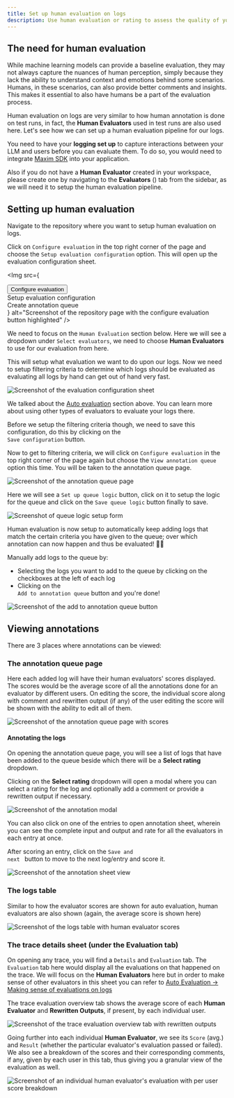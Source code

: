 ```yaml
---
title: Set up human evaluation on logs
description: Use human evaluation or rating to assess the quality of your logs and evaluate them.
---
```



## The need for human evaluation

While machine learning models can provide a baseline evaluation, they may not always capture the nuances of human perception, simply because they lack the ability to understand context and emotions behind some scenarios. Humans, in these scenarios, can also provide better comments and insights. This makes it essential to also have humans be a part of the evaluation process.

Human evaluation on logs are very similar to how human annotation is done on test runs, in fact, the **Human Evaluators** used in test runs are also used here. Let's see how we can set up a human evaluation pipeline for our logs.

<Callout title="Before you start">

You need to have your **logging set up** to capture interactions between your LLM and users before you can evaluate them. To do so, you would need to integrate [Maxim SDK](/docs/observe/how-to/log-your-application/setting-up-trace) into your application.

Also if you do not have a **Human Evaluator** created in your workspace, please create one by navigating to the **Evaluators** (<SquareCheck className="w-5 h-5 inline" />) tab from the sidebar, as we will need it to setup the human evaluation pipeline.

</Callout>

## Setting up human evaluation

<Steps>
<Step>

Navigate to the repository where you want to setup human evaluation on logs.

</Step>
<Step>

Click on `Configure evaluation` in the top right corner of the page and choose the <Code>Setup&nbsp;evaluation&nbsp;configuration</Code> option. This will open up the evaluation configuration sheet.

<Img
    src={
        <div className="p-4 flex flex-col gap-1 items-end">
            <Button className="flex flex-row items-center border bg-background-primary" variant="ghost">
                <Settings2 className="h-4 w-4" strokeWidth={1.5} />
                Configure evaluation
            </Button>
            <div className="min-w-[8rem] overflow-hidden rounded-sm border bg-background-primary p-1 text-content-primary shadow-md">
                <div className="flex cursor-default select-none items-center rounded-sm px-2 py-1.5 text-md outline-hidden bg-background-highlight-primary text-content-primary">
                    Setup evaluation configuration
                </div>
                <div className="flex cursor-default select-none items-center rounded-sm px-2 py-1.5 text-md outline-hidden">
                    Create annotation queue
                </div>
            </div>
        </div>
    }
    alt="Screenshot of the repository page with the configure evaluation button highlighted"
/>

</Step>
<Step>

We need to focus on the `Human Evaluation` section below. Here we will see a dropdown under `Select evaluators`, we need to choose **Human Evaluators** to use for our evaluation from here.

This will setup what evaluation we want to do upon our logs. Now we need to setup filtering criteria to determine which logs should be evaluated as evaluating all logs by hand can get out of hand very fast.

![Screenshot of the evaluation configuration sheet](/images/docs/observe/how-to/evaluate-logs/human-evaluation/screenshot-of-the-evaluation-configuration-sheet.png)

<Callout>

We talked about the [Auto evaluation](/docs/observe/how-to/evaluate-logs/auto-evaluation) section above. You can learn more about using other types of evaluators to evaluate your logs there.

</Callout>

</Step>
<Step>

Before we setup the filtering criteria though, we need to save this configuration, do this by clicking on the <Code className="inline-flex items-center gap-1 max-h-[23px]"><Save className="h-4 w-4" /> Save configuration</Code> button.

</Step>
<Step>

Now to get to filtering criteria, we will click on `Configure evaluation` in the top right corner of the page again but choose the <Code>View&nbsp;annotation&nbsp;queue</Code> option this time. You will be taken to the annotation queue page.

</Step>
<Step>

![Screenshot of the annotation queue page](/images/docs/observe/how-to/evaluate-logs/human-evaluation/screenshot-of-the-annotation-queue-page.png)

Here we will see a `Set up queue logic` button, click on it to setup the logic for the queue and click on the <Code>Save&nbsp;queue&nbsp;logic</Code> button finally to save.

![Screenshot of queue logic setup form](/images/docs/observe/how-to/evaluate-logs/human-evaluation/screenshot-of-queue-logic-setup-form.png)

</Step>
</Steps>

Human evaluation is now setup to automatically keep adding logs that match the certain criteria you have given to the queue; over which annotation can now happen and thus be evaluated! ✍🏻

<Callout>

Manually add logs to the queue by:

- Selecting the logs you want to add to the queue by clicking on the checkboxes at the left of each log
- Clicking on the <Code className="inline-flex items-center gap-1 max-h-[23px]"><NotebookPen className="h-4 w-4" /> Add to annotation queue</Code> button and you're done!

![Screenshot of the add to annotation queue button](/images/docs/observe/how-to/evaluate-logs/human-evaluation/screenshot-of-the-add-to-annotation-queue-button.png)

</Callout>

## Viewing annotations

There are 3 places where annotations can be viewed:

### The annotation queue page

Here each added log will have their human evaluators' scores displayed. The scores would be the average score of all the annotations done for an evaluator by different users. On editing the score, the individual score along with comment and rewritten output (if any) of the user editing the score will be shown with the ability to edit all of them.

![Screenshot of the annotation queue page with scores](/images/docs/observe/how-to/evaluate-logs/human-evaluation/screenshot-of-the-annotation-queue-page-with-scores.png)

#### Annotating the logs

On opening the annotation queue page, you will see a list of logs that have been added to the queue beside which there will be a **Select rating** dropdown.

Clicking on the **Select rating** dropdown will open a modal where you can select a rating for the log and optionally add a comment or provide a rewritten output if necessary.

![Screenshot of the annotation modal](/images/docs/observe/how-to/evaluate-logs/human-evaluation/screenshot-of-the-annotation-modal.png)

You can also click on one of the entries to open annotation sheet, wherein you can see the complete input and output and rate for all the evaluators in each entry at once.

After scoring an entry, click on the <Code className="inline-flex items-center gap-1 max-h-[23px]">Save and next <ChevronRight className="h-4 w-4" /></Code> button to move to the next log/entry and score it.

![Screenshot of the annotation sheet view](/images/docs/observe/how-to/evaluate-logs/human-evaluation/screenshot-of-the-annotation-sheet-view.png)

### The logs table

Similar to how the evaluator scores are shown for auto evaluation, human evaluators are also shown (again, the average score is shown here)

![Screenshot of the logs table with human evaluator scores](/images/docs/observe/how-to/evaluate-logs/human-evaluation/screenshot-of-the-logs-table-with-human-evaluator-scores.png)

### The trace details sheet (under the Evaluation tab)

On opening any trace, you will find a `Details` and `Evaluation` tab. The `Evaluation` tab here would display all the evaluations on that happened on the trace. We will focus on the **Human Evaluators** here but in order to make sense of other evaluators in this sheet you can refer to [Auto Evaluation -> Making sense of evaluations on logs](/docs/observe/how-to/evaluate-logs/auto-evaluation#making-sense-of-evaluations-on-logs)

The trace evaluation overview tab shows the average score of each **Human Evaluator** and **Rewritten Outputs**, if present, by each individual user.

![Screenshot of the trace evaluation overview tab with rewritten outputs](/images/docs/observe/how-to/evaluate-logs/human-evaluation/screenshot-of-the-trace-evaluation-overview-tab-with-rewritten-outputs.png)

Going further into each individual **Human Evaluator**, we see its `Score` (avg.) and `Result` (whether the particular evaluator's evaluation passed or failed). We also see a breakdown of the scores and their corresponding comments, if any, given by each user in this tab, thus giving you a granular view of the evaluation as well.

![Screenshot of an individual human evaluator's evaluation with per user score breakdown](/images/docs/observe/how-to/evaluate-logs/human-evaluation/screenshot-of-an-individual-human-evaluator_s-evaluation-with-per-user-score-breakdown.png)
